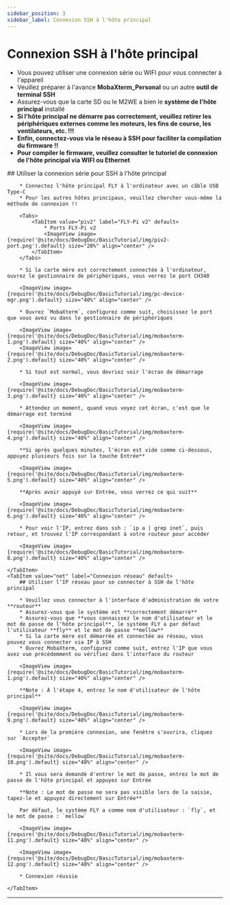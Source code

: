 ```yaml
---
sidebar_position: 3
sidebar_label: Connexion SSH à l'hôte principal
---
```






# Connexion SSH à l'hôte principal


* Vous pouvez utiliser une connexion série ou WIFI pour vous connecter à l'appareil
* Veuillez préparer à l'avance **MobaXterm_Personal** ou un autre **outil de terminal SSH**
* Assurez-vous que la carte SD ou le M2WE a bien le **système de l'hôte principal** installé
* **Si l'hôte principal ne démarre pas correctement, veuillez retirer les périphériques externes comme les moteurs, les fins de course, les ventilateurs, etc. !!!**
* **Enfin, connectez-vous via le réseau à SSH pour faciliter la compilation du firmware !!**
* **Pour compiler le firmware, veuillez consulter le tutoriel de connexion de l'hôte principal via WIFI ou Ethernet**

<Tabs>
    <TabItem value="serial" label="Connexion série" default>
        ## Utiliser la connexion série pour SSH à l'hôte principal

        * Connectez l'hôte principal FLY à l'ordinateur avec un câble USB Type-C
        * Pour les autres hôtes principaux, veuillez chercher vous-même la méthode de connexion !!

        <Tabs>
            <TabItem value="piv2" label="FLY-Pi v2" default>
                * Ports FLY-Pi v2
                <ImageView image={require('@site/docs/DebugDoc/BasicTutorial/img/piv2-port.png').default} size="20%" align="center" />
            </TabItem>
        </Tabs>

        * Si la carte mère est correctement connectée à l'ordinateur, ouvrez le gestionnaire de périphériques, vous verrez le port CH340

        <ImageView image={require('@site/docs/DebugDoc/BasicTutorial/img/pc-device-mgr.png').default} size="40%" align="center" />

        * Ouvrez `MobaXterm`, configurez comme suit, choisissez le port que vous avez vu dans le gestionnaire de périphériques

        <ImageView image={require('@site/docs/DebugDoc/BasicTutorial/img/mobaxterm-1.png').default} size="40%" align="center" />
        <ImageView image={require('@site/docs/DebugDoc/BasicTutorial/img/mobaxterm-2.png').default} size="40%" align="center" />

        * Si tout est normal, vous devriez voir l'écran de démarrage

        <ImageView image={require('@site/docs/DebugDoc/BasicTutorial/img/mobaxterm-3.png').default} size="40%" align="center" />

        * Attendez un moment, quand vous voyez cet écran, c'est que le démarrage est terminé

        <ImageView image={require('@site/docs/DebugDoc/BasicTutorial/img/mobaxterm-4.png').default} size="40%" align="center" />

        **Si après quelques minutes, l'écran est vide comme ci-dessous, appuyez plusieurs fois sur la touche Entrée**

        <ImageView image={require('@site/docs/DebugDoc/BasicTutorial/img/mobaxterm-5.png').default} size="40%" align="center" />

        **Après avoir appuyé sur Entrée, vous verrez ce qui suit**

        <ImageView image={require('@site/docs/DebugDoc/BasicTutorial/img/mobaxterm-6.png').default} size="40%" align="center" />

        * Pour voir l'IP, entrez dans ssh : `ip a | grep inet`, puis retour, et trouvez l'IP correspondant à votre routeur pour accéder

        <ImageView image={require('@site/docs/DebugDoc/BasicTutorial/img/mobaxterm-8.png').default} size="40%" align="center" />

    </TabItem>
    <TabItem value="net" label="Connexion réseau" default>
        ## Utiliser l'IP réseau pour se connecter à SSH de l'hôte principal

        * Veuillez vous connecter à l'interface d'administration de votre **routeur**
        * Assurez-vous que le système est **correctement démarré**
        * Assurez-vous que **vous connaissez le nom d'utilisateur et le mot de passe de l'hôte principal**, le système FLY a par défaut l'utilisateur **fly** et le mot de passe **mellow**
        * Si la carte mère est démarrée et connectée au réseau, vous pouvez vous connecter via IP à SSH
        * Ouvrez MobaXterm, configurez comme suit, entrez l'IP que vous avez vue précédemment ou vérifiez dans l'interface du routeur

        <ImageView image={require('@site/docs/DebugDoc/BasicTutorial/img/mobaxterm-1.png').default} size="40%" align="center" />

        **Note : À l'étape 4, entrez le nom d'utilisateur de l'hôte principal**

        <ImageView image={require('@site/docs/DebugDoc/BasicTutorial/img/mobaxterm-9.png').default} size="40%" align="center" />

        * Lors de la première connexion, une fenêtre s'ouvrira, cliquez sur `Accepter`

        <ImageView image={require('@site/docs/DebugDoc/BasicTutorial/img/mobaxterm-10.png').default} size="40%" align="center" />

        * Il vous sera demandé d'entrer le mot de passe, entrez le mot de passe de l'hôte principal et appuyez sur Entrée

        **Note : Le mot de passe ne sera pas visible lors de la saisie, tapez-le et appuyez directement sur Entrée**

        Par défaut, le système FLY a comme nom d'utilisateur : `fly`, et le mot de passe : `mellow`

        <ImageView image={require('@site/docs/DebugDoc/BasicTutorial/img/mobaxterm-11.png').default} size="40%" align="center" />

        <ImageView image={require('@site/docs/DebugDoc/BasicTutorial/img/mobaxterm-12.png').default} size="40%" align="center" />

        * Connexion réussie

    </TabItem>
</Tabs>

----